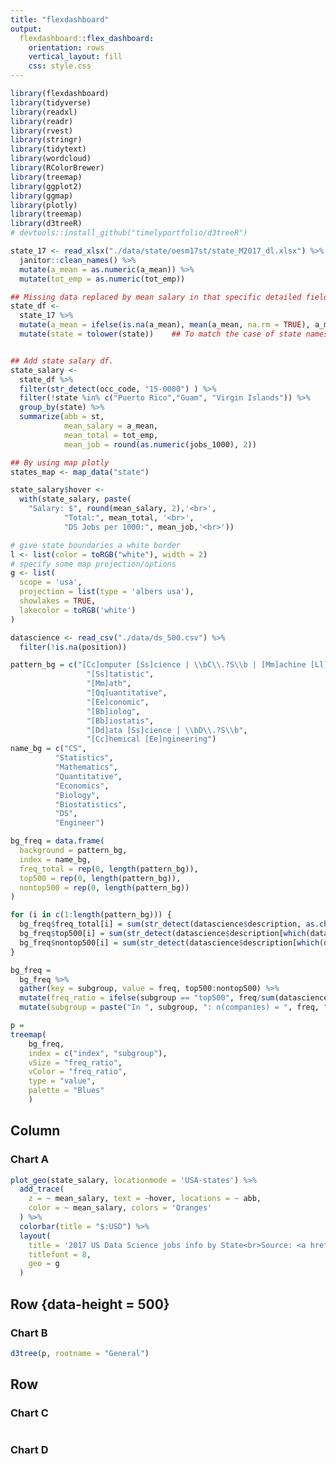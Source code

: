 ```yaml
---
title: "flexdashboard"
output: 
  flexdashboard::flex_dashboard:
    orientation: rows
    vertical_layout: fill
    css: style.css
---
```


```r
library(flexdashboard)
library(tidyverse)
library(readxl)
library(readr)
library(rvest)
library(stringr)
library(tidytext)
library(wordcloud)
library(RColorBrewer)
library(treemap)
library(ggplot2)
library(ggmap)
library(plotly)
library(treemap)
library(d3treeR)
# devtools::install_github("timelyportfolio/d3treeR")

state_17 <- read_xlsx("./data/state/oesm17st/state_M2017_dl.xlsx") %>% 
  janitor::clean_names() %>% 
  mutate(a_mean = as.numeric(a_mean)) %>%
  mutate(tot_emp = as.numeric(tot_emp))

## Missing data replaced by mean salary in that specific detailed field for annual salary 
state_df <-  
  state_17 %>% 
  mutate(a_mean = ifelse(is.na(a_mean), mean(a_mean, na.rm = TRUE), a_mean)) %>% 
  mutate(state = tolower(state))    ## To match the case of state names in 2 dataframe 


## Add state salary df.
state_salary <- 
  state_df %>%
  filter(str_detect(occ_code, "15-0000") ) %>% 
  filter(!state %in% c("Puerto Rico","Guam", "Virgin Islands")) %>% 
  group_by(state) %>%
  summarize(abb = st,
            mean_salary = a_mean,
            mean_total = tot_emp,
            mean_job = round(as.numeric(jobs_1000), 2))

## By using map plotly
states_map <- map_data("state")

state_salary$hover <- 
  with(state_salary, paste(
    "Salary: $", round(mean_salary, 2),'<br>',
            "Total:", mean_total, '<br>',
            "DS Jobs per 1000:", mean_job,'<br>'))

# give state boundaries a white border
l <- list(color = toRGB("white"), width = 2)
# specify some map projection/options
g <- list(
  scope = 'usa',
  projection = list(type = 'albers usa'),
  showlakes = TRUE,
  lakecolor = toRGB('white')
)
```


```r
datascience <- read_csv("./data/ds_500.csv") %>% 
  filter(!is.na(position))

pattern_bg = c("[Cc]omputer [Ss]cience | \\bC\\.?S\\b | [Mm]achine [Ll]earning | \\bM\\.?L\\b", 
                 "[Ss]tatistic", 
                 "[Mm]ath", 
                 "[Qq]uantitative", 
                 "[Ee]conomic", 
                 "[Bb]iolog", 
                 "[Bb]iostatis", 
                 "[Dd]ata [Ss]cience | \\bD\\.?S\\b", 
                 "[Cc]hemical [Ee]ngineering")
name_bg = c("CS", 
          "Statistics", 
          "Mathematics", 
          "Quantitative", 
          "Economics", 
          "Biology", 
          "Biostatistics", 
          "DS", 
          "Engineer")

bg_freq = data.frame(
  background = pattern_bg, 
  index = name_bg, 
  freq_total = rep(0, length(pattern_bg)), 
  top500 = rep(0, length(pattern_bg)), 
  nontop500 = rep(0, length(pattern_bg)) 
)

for (i in c(1:length(pattern_bg))) {
  bg_freq$freq_total[i] = sum(str_detect(datascience$description, as.character(bg_freq$background[i])))
  bg_freq$top500[i] = sum(str_detect(datascience$description[which(datascience$flag == 1)], as.character(bg_freq$background[i])))
  bg_freq$nontop500[i] = sum(str_detect(datascience$description[which(datascience$flag == 0)], as.character(bg_freq$background[i])))
}

bg_freq = 
  bg_freq %>% 
  gather(key = subgroup, value = freq, top500:nontop500) %>% 
  mutate(freq_ratio = ifelse(subgroup == "top500", freq/sum(datascience$flag == 1), freq/sum(datascience$flag == 0))) %>% 
  mutate(subgroup = paste("In ", subgroup, ": n(companies) = ", freq, ", ratio = ", round(freq_ratio, digits = 3), sep = ""))

p = 
treemap(
    bg_freq,
    index = c("index", "subgroup"), 
    vSize = "freq_ratio", 
    vColor = "freq_ratio", 
    type = "value",
    palette = "Blues"
    )
```

Column {.sidebar data-width=650}
-----------------------------------------------------------------------

### Chart A

```r
plot_geo(state_salary, locationmode = 'USA-states') %>%
  add_trace(
    z = ~ mean_salary, text = ~hover, locations = ~ abb,
    color = ~ mean_salary, colors = 'Oranges'
  ) %>%
  colorbar(title = "$:USD") %>%
  layout(
    title = '2017 US Data Science jobs info by State<br>Source: <a href="https://www.bls.gov/oes/tables.htm">BLS</a>',
    titlefont = 8,
    geo = g
  )
```

Row {data-height = 500}
-----------------------------------------------------------------------
### Chart B

```r
d3tree(p, rootname = "General")
```

Row {.tabset}
-----------------------------------------------------------------------

### Chart C

```r

```

### Chart D

```r

```

